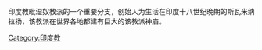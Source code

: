 {{Multiple issues|
{{dead end|time=2013-07-30T06:39:25+00:00}}
{{unreferenced|time=2013-07-30T06:39:25+00:00}}
}}
印度教毗湿奴教派的一个重要分支，创始人为生活在印度十八世纪晚期的斯瓦米纳拉扬，该教派在世界各地都建有巨大的该教派神庙。

[[Category:印度教|Category:印度教]]